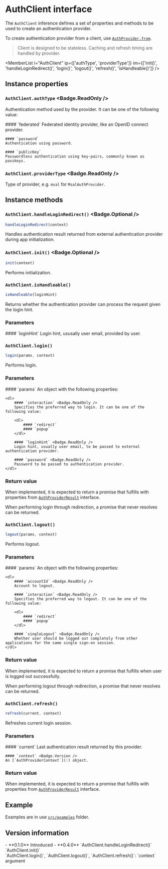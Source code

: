 <Module name="@misonou/brew-extension-auth" />

# AuthClient interface

The `AuthClient` inference defines a set of properties and methods to be used to
create an authentication provider.

To create authentication provider from a client, use [`AuthProvider.from`](:).

> Client is designed to be stateless. Caching and refresh timing are handled by provider.

<MemberList
    i="AuthClient"
    ip={['authType', 'providerType']}
    im={['init()', 'handleLoginRedirect()', 'login()', 'logout()', 'refresh()', 'isHandleable()']}
/>

## Instance properties

### `AuthClient.authType` <Badge.ReadOnly />

Authentication method used by the provider. It can be one of the following value:

<dl>
    #### `federated`
    Federated identity provider, like an OpenID connect provider.

    #### `password`
    Authentication using password.

    #### `publicKey`
    Passwordless authentication using key-pairs, commonly known as passkeys.
</dl>

### `AuthClient.providerType` <Badge.ReadOnly />

Type of provider, e.g. `msal` for `MsalAuthProvider`.

## Instance methods

### `AuthClient.handleLoginRedirect()` <Badge.Optional />

```javascript
handleLoginRedirect(context)
```

Handles authentication result returned from external authentication provider during app initialization.

### `AuthClient.init()` <Badge.Optional />

```javascript
init(context)
```

Performs initialization.

### `AuthClient.isHandleable()`

```javascript
isHandleable(loginHint)
```

Returns whether the authentication provider can process the request given the login hint.

### Parameters

<dl>
    #### `loginHint`
    Login hint, ususally user email, provided by user.

</dl>

### `AuthClient.login()`

```javascript
login(params, context)
```

Performs login.

### Parameters

<dl>
    #### `params`
    An object with the following properties:

    <dl>
        #### `interaction` <Badge.ReadOnly />
        Specifies the preferred way to login. It can be one of the following value:

        <dl>
            #### `redirect`
            #### `popup`
        </dl>

        #### `loginHint` <Badge.ReadOnly />
        Login hint, usually user email, to be passed to external authentication provider.

        #### `password` <Badge.ReadOnly />
        Password to be passed to authentication provider.
    </dl>

</dl>

### Return value

When implemented, it is expected to return a promise that fulfills with properties from
[`AuthProviderResult`](:) interface.

When performing login through redirection, a promise that never resolves can be returned.

### `AuthClient.logout()`

```javascript
logout(params, context)
```

Performs logout.

### Parameters

<dl>
    #### `params`
    An object with the following properties:

    <dl>
        #### `accountId` <Badge.ReadOnly />
        Account to logout.

        #### `interaction` <Badge.ReadOnly />
        Specifies the preferred way to logout. It can be one of the following value:

        <dl>
            #### `redirect`
            #### `popup`
        </dl>

        #### `singleLogout` <Badge.ReadOnly />
        Whether user should be logged out completely from other applications for the same single sign-on session.
    </dl>

</dl>

### Return value

When implemented, it is expected to return a promise that fulfills when user is logged out successfully.

When performing logout through redirection, a promise that never resolves can be returned.

### `AuthClient.refresh()`

```javascript
refresh(current, context)
```

Refreshes current login session.

### Parameters

<dl>
    #### `current`
    Last authentication result returned by this provider.

    #### `context` <Badge.Version />
    An [`AuthProviderContext`](:) object.
</dl>

### Return value

When implemented, it is expected to return a promise that fulfills with properties from
[`AuthProviderResult`](:) interface.

## Example

Examples are in use [`src/examples`](https://github.com/misonou/brew-extension-auth/tree/master/src/examples) folder.

## Version information

<VersionTimeline module="@misonou/brew-extension-auth">
- **0.1.0** Introduced
- **0.4.0** `AuthClient.handleLoginRedirect()` <br/> `AuthClient.init()` <br/> `AuthClient.login()`, `AuthClient.logout()`, `AuthClient.refresh()`: `context` argument
</VersionTimeline>
